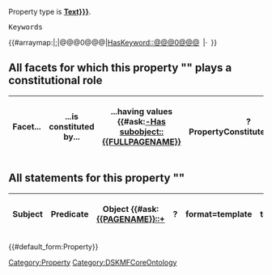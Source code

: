 <includeonly>Property type is '''[[Has type::{{{PropertyType|Text}}}]]'''.

<div style="font-family:monospace;">Keywords</div>
{{#arraymap:{{{HasKeywords|}}}|;|@@@0@@@|<span class="Keyword">[[HasKeyword::@@@0@@@]]</span>&ensp;|&middot;&ensp;}}

== All facets for which this property "{{PAGENAME}}" plays a constitutional role ==

{|class="sortable wikitable smwtable jquery-tablesorter" width=100%
!Facet...
!...is constituted by...
!...having values
{{#ask:[[-Has subobject::{{FULLPAGENAME}}]]
|?PropertyConstitutesThisFacet
|?HavingThesePropertyValues
|format=template
|template=PropertyConstellationsTableRow2
}}
|}

== All statements for this property "{{PAGENAME}}" ==

{|class="sortable wikitable smwtable jquery-tablesorter" width=100%
!Subject
!Predicate
!Object
{{#ask:[[{{PAGENAME}}::+]]
|?{{PAGENAME}}
|format=template
|template=StatementsTableRow
|link=none
}}
|}
[[Category:Property]]</includeonly>
{{#default_form:Property}}
<noinclude>[[Category:DSKMFCoreOntology]]</noinclude>
